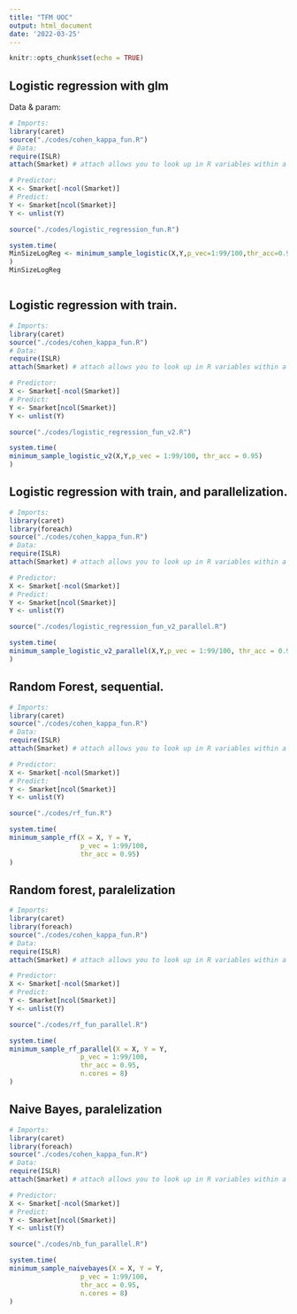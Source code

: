 ```yaml
---
title: "TFM UOC"
output: html_document
date: '2022-03-25'
---
```


```r
knitr::opts_chunk$set(echo = TRUE)
```


## Logistic regression with glm

Data & param:
```r
# Imports:
library(caret)
source("./codes/cohen_kappa_fun.R")
# Data:
require(ISLR)
attach(Smarket) # attach allows you to look up in R variables within a dataframe
```

```r
# Predictor:
X <- Smarket[-ncol(Smarket)]
# Predict:
Y <- Smarket[ncol(Smarket)]
Y <- unlist(Y)
```


```r
source("./codes/logistic_regression_fun.R")
```


```r
system.time(
MinSizeLogReg <- minimum_sample_logistic(X,Y,p_vec=1:99/100,thr_acc=0.95)
)
MinSizeLogReg
```

```r

```


## Logistic regression with train.

```r
# Imports:
library(caret)
source("./codes/cohen_kappa_fun.R")
# Data:
require(ISLR)
attach(Smarket) # attach allows you to look up in R variables within a dataframe
```


```r
# Predictor:
X <- Smarket[-ncol(Smarket)]
# Predict:
Y <- Smarket[ncol(Smarket)]
Y <- unlist(Y)
```


```r
source("./codes/logistic_regression_fun_v2.R")
```


```r
system.time(
minimum_sample_logistic_v2(X,Y,p_vec = 1:99/100, thr_acc = 0.95)
)
```


## Logistic regression with train, and parallelization.

```r
# Imports:
library(caret)
library(foreach)
source("./codes/cohen_kappa_fun.R")
# Data:
require(ISLR)
attach(Smarket) # attach allows you to look up in R variables within a dataframe
```


```r
# Predictor:
X <- Smarket[-ncol(Smarket)]
# Predict:
Y <- Smarket[ncol(Smarket)]
Y <- unlist(Y)
```


```r
source("./codes/logistic_regression_fun_v2_parallel.R")
```


```r
system.time(
minimum_sample_logistic_v2_parallel(X,Y,p_vec = 1:99/100, thr_acc = 0.95, n.cores = 8)
)
```

## Random Forest, sequential.

```r
# Imports:
library(caret)
source("./codes/cohen_kappa_fun.R")
# Data:
require(ISLR)
attach(Smarket) # attach allows you to look up in R variables within a dataframe
```


```r
# Predictor:
X <- Smarket[-ncol(Smarket)]
# Predict:
Y <- Smarket[ncol(Smarket)]
Y <- unlist(Y)
```


```r
source("./codes/rf_fun.R")
```


```r
system.time(
minimum_sample_rf(X = X, Y = Y,
                  p_vec = 1:99/100,
                  thr_acc = 0.95)
)
```



## Random forest, paralelization


```r
# Imports:
library(caret)
library(foreach)
source("./codes/cohen_kappa_fun.R")
# Data:
require(ISLR)
attach(Smarket) # attach allows you to look up in R variables within a dataframe
```


```r
# Predictor:
X <- Smarket[-ncol(Smarket)]
# Predict:
Y <- Smarket[ncol(Smarket)]
Y <- unlist(Y)
```


```r
source("./codes/rf_fun_parallel.R")
```


```r
system.time(
minimum_sample_rf_parallel(X = X, Y = Y,
                  p_vec = 1:99/100,
                  thr_acc = 0.95,
                  n.cores = 8)
)
```




## Naive Bayes, paralelization


```r
# Imports:
library(caret)
library(foreach)
source("./codes/cohen_kappa_fun.R")
# Data:
require(ISLR)
attach(Smarket) # attach allows you to look up in R variables within a dataframe
```


```r
# Predictor:
X <- Smarket[-ncol(Smarket)]
# Predict:
Y <- Smarket[ncol(Smarket)]
Y <- unlist(Y)
```


```r
source("./codes/nb_fun_parallel.R")
```


```r
system.time(
minimum_sample_naivebayes(X = X, Y = Y,
                  p_vec = 1:99/100,
                  thr_acc = 0.95,
                  n.cores = 8)
)
```














































